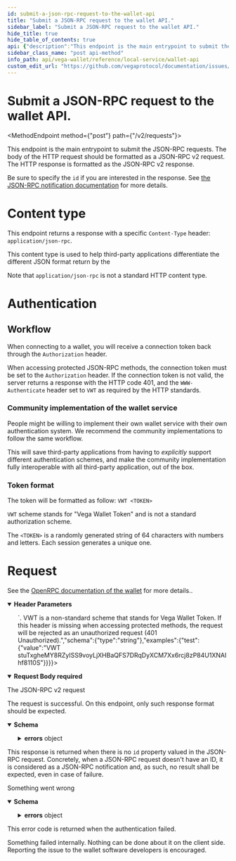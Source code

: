 ```yaml
---
id: submit-a-json-rpc-request-to-the-wallet-api
title: "Submit a JSON-RPC request to the wallet API."
sidebar_label: "Submit a JSON-RPC request to the wallet API."
hide_title: true
hide_table_of_contents: true
api: {"description":"This endpoint is the main entrypoint to submit the JSON-RPC requests. The body of the HTTP request should be formatted as a JSON-RPC v2 request. The HTTP response is formatted as the JSON-RPC v2 response.\n\nBe sure to specify the `id` if you are interested in the response. See [the JSON-RPC notification documentation](https://www.jsonrpc.org/specification#notification) for more details.\n\n# Content type\nThis endpoint returns a response with a specific `Content-Type` header: `application/json-rpc`.\n\nThis content type is used to help third-party applications differentiate the different JSON format return by the \n\nNote that `application/json-rpc` is not a standard HTTP content type.\n\n# Authentication\n\n## Workflow\nWhen connecting to a wallet, you will receive a connection token back through the `Authorization` header.\n\nWhen accessing protected JSON-RPC methods, the connection token must be set to the `Authorization` header. If the connection token is not valid, the server returns a response with the HTTP code 401, and the `WWW-Authenticate` header set to `VWT` as required by the HTTP standards.\n\n### Community implementation of the wallet service\nPeople might be willing to implement their own wallet service with their own authentication system. We recommend the community implementations to follow the same workflow.\n\nThis will save third-party applications from having to _explicitly_ support different authentication schemes, and make the community implementation fully interoperable with all third-party application, out of the box.\n\n### Token format\n\n\nThe token will be formatted as follow:\n`VWT <TOKEN>`\n\n`VWT` scheme stands for \"Vega Wallet Token\" and is not a standard authorization scheme.\n\nThe `<TOKEN>` is a randomly generated string of 64 characters with numbers and letters. Each session generates a unique one.\n\n# Request\nSee the [OpenRPC documentation of the wallet](https://docs.vega.xyz) for more details..","tags":["Wallet"],"parameters":[{"in":"header","name":"Origin","description":"The origin of the request. If this header is missing, the request will be rejected as an unauthorized request (401 Unauthorized).","required":true,"schema":{"type":"string"}},{"in":"header","name":"Authorization","description":"The token used to access the protected methods. The format is `VWT <TOKEN>`. VWT is a non-standard scheme that stands for Vega Wallet Token. If this header is missing when accessing protected methods, the request will be rejected as an unauthorized request (401 Unauthorized).","schema":{"type":"string"},"examples":{"test":{"value":"VWT stuTxgheMY8RZyISS9voyLjXHBaQFS7DRqDyXCM7Xx6rcj8zP84U1XNAIhf8110S"}}}],"requestBody":{"description":"The JSON-RPC v2 request","content":{"application/json-rpc":{"schema":{"type":"object","description":"This request payload is used to query the JSON-RPC API. See [the JSON-RPC request documentation](https://www.jsonrpc.org/specification#request_object) for more details.","properties":{"jsonrpc":{"required":true,"type":"string","enum":["2.0"]},"method":{"required":true,"type":"string"},"params":{"type":"object"},"id":{"description":"According to the JSON-RPC v2 standard, if the ID is not specified, an empty response should be returned, whatever the state is (success or error). In our implementation, this empty response corresponds to `204 No content`.","type":"string"}},"title":"JsonRpcRequest"}}},"required":true},"responses":{"200":{"description":"The request is successful. On this endpoint, only such response format should be expected.","content":{"application/json-rpc":{"schema":{"type":"object","description":"This payload is returned by the JSON-RPC API sitting behind the `/v2/requests` endpoint. See [the JSON-RPC response documentation](https://www.jsonrpc.org/specification#response_object) for more details.","properties":{"jsonrpc":{"type":"string","required":true,"enum":["2.0"]},"result":{"type":"object"},"errors":{"type":"object","properties":{"code":{"type":"number"},"message":{"type":"string"},"data":{"type":"string"}}},"id":{"type":"string"}},"title":"JsonRpcResponse"}}}},"204":{"description":"This response is returned when there is no `id` property valued in the JSON-RPC request. Concretely, when a JSON-RPC request doesn't have an ID, it is considered as a JSON-RPC notification and, as such, no result shall be expected, even in case of failure."},"400":{"description":"Something went wrong","content":{"application/json-rpc":{"schema":{"type":"object","description":"This payload is returned when an error occurs at the JSON-RPC API level. See [the JSON-RPC response documentation](https://www.jsonrpc.org/specification#response_object) for more details.","properties":{"jsonrpc":{"type":"string","required":true,"enum":["2.0"]},"errors":{"type":"object","properties":{"code":{"type":"number"},"message":{"type":"string"},"data":{"type":"string"}}},"id":{"type":"string"}}}}}},"401":{"description":"This error code is returned when the authentication failed."},"500":{"description":"Something failed internally. Nothing can be done about it on the client side. Reporting the issue to the wallet software developers is encouraged."}},"method":"post","path":"/v2/requests","servers":[{"url":"http://localhost:1789/api/","description":"Local wallet"}],"info":{"title":"Wallet API","description":"The version 2 of the wallet HTTP API leverages the wallet JSON-RPC API.\n\n## Workflow\n1. Use `GET /v2/methods` to ensure the JSON-RPC API exposes all the methods your application requires.\n\n2. Use `POST /v2/requests` endpoint to submit requests to the JSON-RPC API.\n## Useful links\n- [JSON-RPC 2.0 Specification](https://www.jsonrpc.org/specification)","version":"2.0.0"},"postman":{"name":"Submit a JSON-RPC request to the wallet API.","description":{"content":"This endpoint is the main entrypoint to submit the JSON-RPC requests. The body of the HTTP request should be formatted as a JSON-RPC v2 request. The HTTP response is formatted as the JSON-RPC v2 response.\n\nBe sure to specify the `id` if you are interested in the response. See [the JSON-RPC notification documentation](https://www.jsonrpc.org/specification#notification) for more details.\n\n# Content type\nThis endpoint returns a response with a specific `Content-Type` header: `application/json-rpc`.\n\nThis content type is used to help third-party applications differentiate the different JSON format return by the \n\nNote that `application/json-rpc` is not a standard HTTP content type.\n\n# Authentication\n\n## Workflow\nWhen connecting to a wallet, you will receive a connection token back through the `Authorization` header.\n\nWhen accessing protected JSON-RPC methods, the connection token must be set to the `Authorization` header. If the connection token is not valid, the server returns a response with the HTTP code 401, and the `WWW-Authenticate` header set to `VWT` as required by the HTTP standards.\n\n### Community implementation of the wallet service\nPeople might be willing to implement their own wallet service with their own authentication system. We recommend the community implementations to follow the same workflow.\n\nThis will save third-party applications from having to _explicitly_ support different authentication schemes, and make the community implementation fully interoperable with all third-party application, out of the box.\n\n### Token format\n\n\nThe token will be formatted as follow:\n`VWT <TOKEN>`\n\n`VWT` scheme stands for \"Vega Wallet Token\" and is not a standard authorization scheme.\n\nThe `<TOKEN>` is a randomly generated string of 64 characters with numbers and letters. Each session generates a unique one.\n\n# Request\nSee the [OpenRPC documentation of the wallet](https://docs.vega.xyz) for more details..","type":"text/plain"},"url":{"path":["v2","requests"],"host":["{{baseUrl}}"],"query":[],"variable":[]},"header":[{"disabled":false,"description":{"content":"(Required) The origin of the request. If this header is missing, the request will be rejected as an unauthorized request (401 Unauthorized).","type":"text/plain"},"key":"Origin","value":""},{"key":"Content-Type","value":"application/json-rpc"},{"key":"Accept","value":"application/json-rpc"}],"method":"POST","body":{"mode":"raw","raw":"\"\""}}}
sidebar_class_name: "post api-method"
info_path: api/vega-wallet/reference/local-service/wallet-api
custom_edit_url: "https://github.com/vegaprotocol/documentation/issues/new?labels=documentation&title=[Documentation] Requesting changes to 'Submit a JSON-RPC request to the wallet API.' (submit-a-json-rpc-request-to-the-wallet-api)"
---
```



<h1 className={"openapi__heading"}>Submit a JSON-RPC request to the wallet API.</h1>

<MethodEndpoint method={"post"} path={"/v2/requests"}></MethodEndpoint>



This endpoint is the main entrypoint to submit the JSON-RPC requests. The body of the HTTP request should be formatted as a JSON-RPC v2 request. The HTTP response is formatted as the JSON-RPC v2 response.

Be sure to specify the `id` if you are interested in the response. See [the JSON-RPC notification documentation](https://www.jsonrpc.org/specification#notification) for more details.

# Content type
This endpoint returns a response with a specific `Content-Type` header: `application/json-rpc`.

This content type is used to help third-party applications differentiate the different JSON format return by the 

Note that `application/json-rpc` is not a standard HTTP content type.

# Authentication

## Workflow
When connecting to a wallet, you will receive a connection token back through the `Authorization` header.

When accessing protected JSON-RPC methods, the connection token must be set to the `Authorization` header. If the connection token is not valid, the server returns a response with the HTTP code 401, and the `WWW-Authenticate` header set to `VWT` as required by the HTTP standards.

### Community implementation of the wallet service
People might be willing to implement their own wallet service with their own authentication system. We recommend the community implementations to follow the same workflow.

This will save third-party applications from having to _explicitly_ support different authentication schemes, and make the community implementation fully interoperable with all third-party application, out of the box.

### Token format


The token will be formatted as follow:
`VWT <TOKEN>`

`VWT` scheme stands for "Vega Wallet Token" and is not a standard authorization scheme.

The `<TOKEN>` is a randomly generated string of 64 characters with numbers and letters. Each session generates a unique one.

# Request
See the [OpenRPC documentation of the wallet](https://docs.vega.xyz) for more details..

<details style={{"marginBottom":"1rem"}} className={"openapi-markdown__details"} data-collapsed={false} open={true}><summary style={{}}><strong>Header Parameters</strong></summary><div><ul><ParamsItem className={"paramsItem"} param={{"in":"header","name":"Origin","description":"The origin of the request. If this header is missing, the request will be rejected as an unauthorized request (401 Unauthorized).","required":true,"schema":{"type":"string"}}}></ParamsItem><ParamsItem className={"paramsItem"} param={{"in":"header","name":"Authorization","description":"The token used to access the protected methods. The format is `VWT <TOKEN>`. VWT is a non-standard scheme that stands for Vega Wallet Token. If this header is missing when accessing protected methods, the request will be rejected as an unauthorized request (401 Unauthorized).","schema":{"type":"string"},"examples":{"test":{"value":"VWT stuTxgheMY8RZyISS9voyLjXHBaQFS7DRqDyXCM7Xx6rcj8zP84U1XNAIhf8110S"}}}}></ParamsItem></ul></div></details><MimeTabs className={"openapi-tabs__mime"}><TabItem label={"application/json-rpc"} value={"application/json-rpc-schema"}><details style={{}} className={"openapi-markdown__details"} data-collapsed={false} open={true}><summary style={{"textAlign":"left"}}><strong>Request Body</strong><strong style={{"fontSize":"var(--ifm-code-font-size)","color":"var(--openapi-required)"}}> required</strong></summary><div style={{"textAlign":"left","marginLeft":"1rem"}}><div style={{"marginTop":"1rem","marginBottom":"1rem"}}>

The JSON-RPC v2 request

</div></div><ul style={{"marginLeft":"1rem"}}><SchemaItem collapsible={false} name={"jsonrpc"} required={false} schemaName={"string"} qualifierMessage={"**Possible values:** [`2.0`]"} schema={{"required":true,"type":"string","enum":["2.0"]}}></SchemaItem><SchemaItem collapsible={false} name={"method"} required={false} schemaName={"string"} qualifierMessage={undefined} schema={{"required":true,"type":"string"}}></SchemaItem><SchemaItem collapsible={false} name={"params"} required={false} schemaName={"object"} qualifierMessage={undefined} schema={{"type":"object"}}></SchemaItem><SchemaItem collapsible={false} name={"id"} required={false} schemaName={"string"} qualifierMessage={undefined} schema={{"description":"According to the JSON-RPC v2 standard, if the ID is not specified, an empty response should be returned, whatever the state is (success or error). In our implementation, this empty response corresponds to `204 No content`.","type":"string"}}></SchemaItem></ul></details></TabItem></MimeTabs><div><div><ApiTabs><TabItem label={"200"} value={"200"}><div>

The request is successful. On this endpoint, only such response format should be expected.

</div><div><MimeTabs className={"openapi-tabs__mime"} schemaType={"response"}><TabItem label={"application/json-rpc"} value={"application/json-rpc"}><SchemaTabs className={"openapi-tabs__schema"}><TabItem label={"Schema"} value={"Schema"}><details style={{}} className={"openapi-markdown__details"} data-collapsed={false} open={true}><summary style={{"textAlign":"left"}}><strong>Schema</strong></summary><div style={{"textAlign":"left","marginLeft":"1rem"}}></div><ul style={{"marginLeft":"1rem"}}><SchemaItem collapsible={false} name={"jsonrpc"} required={false} schemaName={"string"} qualifierMessage={"**Possible values:** [`2.0`]"} schema={{"type":"string","required":true,"enum":["2.0"]}}></SchemaItem><SchemaItem collapsible={false} name={"result"} required={false} schemaName={"object"} qualifierMessage={undefined} schema={{"type":"object"}}></SchemaItem><SchemaItem collapsible={true} className={"schemaItem"}><details style={{}} className={"openapi-markdown__details"}><summary style={{}}><strong>errors</strong><span style={{"opacity":"0.6"}}> object</span></summary><div style={{"marginLeft":"1rem"}}><SchemaItem collapsible={false} name={"code"} required={false} schemaName={"number"} qualifierMessage={undefined} schema={{"type":"number"}}></SchemaItem><SchemaItem collapsible={false} name={"message"} required={false} schemaName={"string"} qualifierMessage={undefined} schema={{"type":"string"}}></SchemaItem><SchemaItem collapsible={false} name={"data"} required={false} schemaName={"string"} qualifierMessage={undefined} schema={{"type":"string"}}></SchemaItem></div></details></SchemaItem><SchemaItem collapsible={false} name={"id"} required={false} schemaName={"string"} qualifierMessage={undefined} schema={{"type":"string"}}></SchemaItem></ul></details></TabItem><TabItem label={"Example (from schema)"} value={"Example (from schema)"}><ResponseSamples responseExample={"{\n  \"jsonrpc\": \"2.0\",\n  \"result\": {},\n  \"errors\": {\n    \"code\": 0,\n    \"message\": \"string\",\n    \"data\": \"string\"\n  },\n  \"id\": \"string\"\n}"} language={"json"}></ResponseSamples></TabItem></SchemaTabs></TabItem></MimeTabs></div></TabItem><TabItem label={"204"} value={"204"}><div>

This response is returned when there is no `id` property valued in the JSON-RPC request. Concretely, when a JSON-RPC request doesn't have an ID, it is considered as a JSON-RPC notification and, as such, no result shall be expected, even in case of failure.

</div><div></div></TabItem><TabItem label={"400"} value={"400"}><div>

Something went wrong

</div><div><MimeTabs className={"openapi-tabs__mime"} schemaType={"response"}><TabItem label={"application/json-rpc"} value={"application/json-rpc"}><SchemaTabs className={"openapi-tabs__schema"}><TabItem label={"Schema"} value={"Schema"}><details style={{}} className={"openapi-markdown__details"} data-collapsed={false} open={true}><summary style={{"textAlign":"left"}}><strong>Schema</strong></summary><div style={{"textAlign":"left","marginLeft":"1rem"}}></div><ul style={{"marginLeft":"1rem"}}><SchemaItem collapsible={false} name={"jsonrpc"} required={false} schemaName={"string"} qualifierMessage={"**Possible values:** [`2.0`]"} schema={{"type":"string","required":true,"enum":["2.0"]}}></SchemaItem><SchemaItem collapsible={true} className={"schemaItem"}><details style={{}} className={"openapi-markdown__details"}><summary style={{}}><strong>errors</strong><span style={{"opacity":"0.6"}}> object</span></summary><div style={{"marginLeft":"1rem"}}><SchemaItem collapsible={false} name={"code"} required={false} schemaName={"number"} qualifierMessage={undefined} schema={{"type":"number"}}></SchemaItem><SchemaItem collapsible={false} name={"message"} required={false} schemaName={"string"} qualifierMessage={undefined} schema={{"type":"string"}}></SchemaItem><SchemaItem collapsible={false} name={"data"} required={false} schemaName={"string"} qualifierMessage={undefined} schema={{"type":"string"}}></SchemaItem></div></details></SchemaItem><SchemaItem collapsible={false} name={"id"} required={false} schemaName={"string"} qualifierMessage={undefined} schema={{"type":"string"}}></SchemaItem></ul></details></TabItem><TabItem label={"Example (from schema)"} value={"Example (from schema)"}><ResponseSamples responseExample={"{\n  \"jsonrpc\": \"2.0\",\n  \"errors\": {\n    \"code\": 0,\n    \"message\": \"string\",\n    \"data\": \"string\"\n  },\n  \"id\": \"string\"\n}"} language={"json"}></ResponseSamples></TabItem></SchemaTabs></TabItem></MimeTabs></div></TabItem><TabItem label={"401"} value={"401"}><div>

This error code is returned when the authentication failed.

</div><div></div></TabItem><TabItem label={"500"} value={"500"}><div>

Something failed internally. Nothing can be done about it on the client side. Reporting the issue to the wallet software developers is encouraged.

</div><div></div></TabItem></ApiTabs></div></div>
